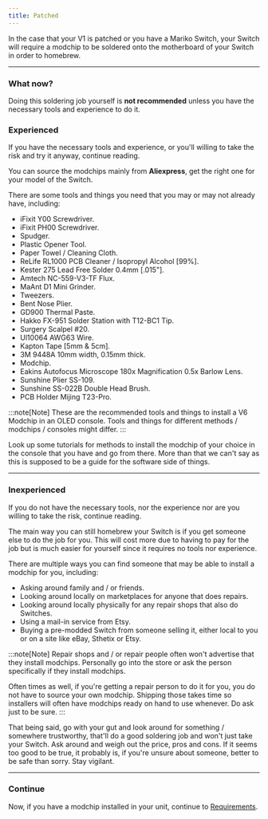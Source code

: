 ```yaml
---
title: Patched
---
```


In the case that your V1 is patched or you have a Mariko Switch, your Switch will require a modchip to be soldered onto the motherboard of your Switch in order to homebrew.

---

### What now?

Doing this soldering job yourself is **not recommended** unless you have the necessary tools and experience to do it.

### Experienced

If you have the necessary tools and experience, or you'll willing to take the risk and try it anyway, continue reading.

You can source the modchips mainly from **Aliexpress**, get the right one for your model of the Switch.

There are some tools and things you need that you may or may not already have, including:

- iFixit Y00 Screwdriver.
- iFixit PH00 Screwdriver.
- Spudger.
- Plastic Opener Tool.
- Paper Towel / Cleaning Cloth.
- ReLife RL1000 PCB Cleaner / Isopropyl Alcohol [99%].
- Kester 275 Lead Free Solder 0.4mm [.015"].
- Amtech NC-559-V3-TF Flux.
- MaAnt D1 Mini Grinder.
- Tweezers.
- Bent Nose Plier.
- GD900 Thermal Paste.
- Hakko FX-951 Solder Station with T12-BC1 Tip.
- Surgery Scalpel #20.
- Ul10064 AWG63 Wire.
- Kapton Tape [5mm & 5cm].
- 3M 9448A 10mm width, 0.15mm thick.
- Modchip.
- Eakins Autofocus Microscope 180x Magnification 0.5x Barlow Lens.
- Sunshine Plier SS-109.
- Sunshine SS-022B Double Head Brush.
- PCB Holder Mijing T23-Pro.

:::note[Note]
These are the recommended tools and things to install a V6 Modchip in an OLED console. Tools and things for different methods / modchips / consoles might differ.
:::

Look up some tutorials for methods to install the modchip of your choice in the console that you have and go from there. More than that we can't say as this is supposed to be a guide for the software side of things.

---

### Inexperienced

If you do not have the necessary tools, nor the experience nor are you willing to take the risk, continue reading.

The main way you can still homebrew your Switch is if you get someone else to do the job for you. This will cost more due to having to pay for the job but is much easier for yourself since it requires no tools nor experience.

There are multiple ways you can find someone that may be able to install a modchip for you, including:

- Asking around family and / or friends.
- Looking around locally on marketplaces for anyone that does repairs.
- Looking around locally physically for any repair shops that also do Switches.
- Using a mail-in service from Etsy.
- Buying a pre-modded Switch from someone selling it, either local to you or on a site like eBay, Sthetix or Etsy.

:::note[Note]
Repair shops and / or repair people often won't advertise that they install modchips. Personally go into the store or ask the person specifically if they install modchips.

Often times as well, if you're getting a repair person to do it for you, you do not have to source your own modchip. Shipping those takes time so installers will often have modchips ready on hand to use whenever. Do ask just to be sure.
:::

That being said, go with your gut and look around for something / somewhere trustworthy, that'll do a good soldering job and won't just take your Switch. Ask around and weigh out the price, pros and cons.
If it seems too good to be true, it probably is, if you're unsure about someone, better to be safe than sorry. Stay vigilant.

---

### Continue

Now, if you have a modchip installed in your unit, continue to [Requirements](/homebrewing/4-mariko).
